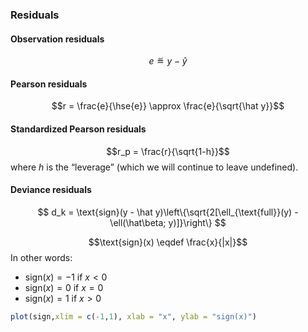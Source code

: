 
### Residuals

#### Observation residuals

$$e \eqdef y - \hat y$$

#### Pearson residuals

$$r = \frac{e}{\hse{e}} \approx \frac{e}{\sqrt{\hat y}}$$

#### Standardized Pearson residuals

$$r_p = \frac{r}{\sqrt{1-h}}$$
where $h$ is the "leverage" (which we will continue to leave undefined).

#### Deviance residuals

$$
d_k = \text{sign}(y - \hat y)\left\{\sqrt{2[\ell_{\text{full}}(y) - \ell(\hat\beta; y)]}\right\}
$$

:::{.callout-note}

$$\text{sign}(x) \eqdef \frac{x}{|x|}$$
In other words:

* $\text{sign}(x) = -1$ if $x < 0$
* $\text{sign}(x) = 0$ if $x = 0$
* $\text{sign}(x) = 1$ if $x > 0$

::::{.content-hidden}

```r
plot(sign,xlim = c(-1,1), xlab = "x", ylab = "sign(x)")
```

::::

:::
